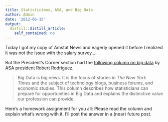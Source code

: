 ```yaml
---
title: Statisticians, ASA, and Big Data
author: Admin
date: '2012-06-15'
output:
  distill::distill_article:
    self_contained: no
---
```


Today I got my copy of Amstat News and eagerly opened it before I realized it was not the issue with the salary survey&#8230;.

But the President&#8217;s Corner section had the <a href="http://magazine.amstat.org/blog/2012/05/31/prescorner/" target="_blank">following column on big data</a> by ASA president Robert Rodriguez.

> <span>Big Data is big news. It is the focus of stories in </span>_The New York Times_<span> and the subject of technology blogs, business forums, and economic studies. This column describes how statisticians can prepare for opportunities in Big Data and explains the distinctive value our profession can provide.</span>

Here&#8217;s a homework assignment for you all: Please read the column and explain what&#8217;s wrong with it. I&#8217;ll post the answer in a (near) future post.

